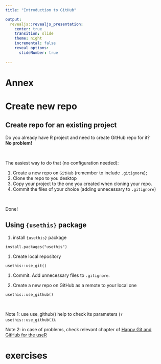```yaml
---
title: "Introduction to GitHub"

output:
  revealjs::revealjs_presentation:
    center: true
    transition: slide
    theme: night
    incremental: false
    reveal_options:
      slideNumber: true
    
---
```


# Annex {data-background=#8B008B}

# Create new repo {data-background=#4B0082}

## Create repo for an existing project

Do you already have R project and need to create GitHub repo for it?  
**No problem!**

<br> 

<p align = left>The easiest way to do that (no configuration needed):</p>

1. Create a new repo on `GitHub` (remember to include `.gitignore`);  
1. Clone the repo to you desktop
1. Copy your project to the one you created when cloning your repo.
1. Commit the files of your choice (adding unnecessary to `.gitignore`)

<br> 

Done!

## Using `{usethis}` package

<div style="text-align:left"> 

1. install `{usethis}` package  

  ```
  install.packages("usethis")
  ```

1. Create local repository
  ```
  usethis::use_git()
  ```

1. Commit. Add unnecessary files to `.gitignore`.

1. Create a new repo on GitHub as a remote to your local one

  ```
  usethis::use_github()
  ```

<br>

Note 1: use use_github() help to check its parameters (`?usethis::use_github()`).  

Note 2: in case of problems, check relevant chapter of [Happy Git and GitHub for the useR](https://happygitwithr.com/existing-github-last.html)

</div> 


# exercises {data-background=#008080}

